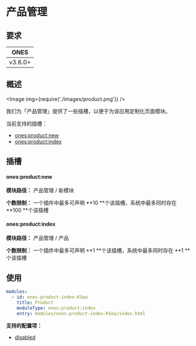 # 产品管理

## 要求

|  ONES   |
| :-----: |
| v3.6.0+ |

## 概述

<Image img={require('./images/product.png')} />

我们为「产品管理」提供了一些插槽，以便于为该应用定制化页面模块。

当前支持的插槽：

- [ones:product:new](#onesproductnew)
- [ones:product:index](#onesproductindex)

## 插槽

#### ones:product:new

**模块路径：** 产品管理 / 新模块

**个数限制：** 一个插件中最多可声明 **10 **个该插槽，系统中最多同时存在 **100 **个该插槽

#### ones:product:index

**模块路径：** 产品管理 / 产品

**个数限制：** 一个插件中最多可声明 **1 **个该插槽，系统中最多同时存在 **1 **个该插槽

## 使用

```yaml
modules:
  - id: ones-product-index-KSea
    title: Product
    moduleType: ones:product:index
    entry: modules/ones-product-index-KSea/index.html
```

**支持的配置项：**

- [disabled](../../../../reference/config/plugin.yaml#disabled)

